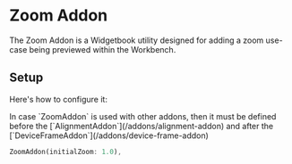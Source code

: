 # Zoom Addon

The Zoom Addon is a Widgetbook utility designed for adding a zoom
use-case being previewed within the Workbench.

## Setup

Here's how to configure it:

<Warning>
  In case `ZoomAddon` is used with other addons, then it must be defined before
  the [`AlignmentAddon`](/addons/alignment-addon) and after the
  [`DeviceFrameAddon`](/addons/device-frame-addon)
</Warning>

```dart
ZoomAddon(initialZoom: 1.0),
```

